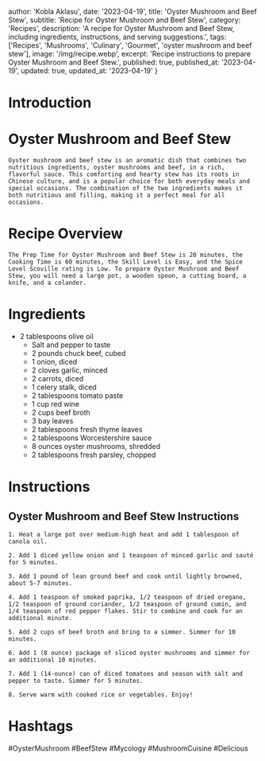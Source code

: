 
  author: 'Kobla Aklasu',
  date: '2023-04-19',
  title: 'Oyster Mushroom and Beef Stew',
  subtitle: 'Recipe for Oyster Mushroom and Beef Stew',
  category: 'Recipes',
  description: 'A recipe for Oyster Mushroom and Beef Stew, including ingredients, instructions, and serving suggestions.',
  tags: ['Recipes', 'Mushrooms', 'Culinary', 'Gourmet', 'oyster mushroom and beef stew'],
  image: '/img/recipe.webp',
  excerpt: 'Recipe instructions to prepare Oyster Mushroom and Beef Stew.',
  published: true,
  published_at: '2023-04-19',
  updated: true,
  updated_at: '2023-04-19'
}


  # Introduction

# Oyster Mushroom and Beef Stew
    
    Oyster mushroom and beef stew is an aromatic dish that combines two nutritious ingredients, oyster mushrooms and beef, in a rich, flavorful sauce. This comforting and hearty stew has its roots in Chinese culture, and is a popular choice for both everyday meals and special occasions. The combination of the two ingredients makes it both nutritious and filling, making it a perfect meal for all occasions.

# Recipe Overview

    The Prep Time for Oyster Mushroom and Beef Stew is 20 minutes, the Cooking Time is 60 minutes, the Skill Level is Easy, and the Spice Level Scoville rating is Low. To prepare Oyster Mushroom and Beef Stew, you will need a large pot, a wooden spoon, a cutting board, a knife, and a colander.

# Ingredients

- 2 tablespoons olive oil
    - Salt and pepper to taste
    - 2 pounds chuck beef, cubed
    - 1 onion, diced
    - 2 cloves garlic, minced
    - 2 carrots, diced
    - 1 celery stalk, diced
    - 2 tablespoons tomato paste
    - 1 cup red wine
    - 2 cups beef broth
    - 3 bay leaves
    - 2 tablespoons fresh thyme leaves
    - 2 tablespoons Worcestershire sauce
    - 8 ounces oyster mushrooms, shredded
    - 2 tablespoons fresh parsley, chopped

# Instructions

## Oyster Mushroom and Beef Stew Instructions
    
    1. Heat a large pot over medium-high heat and add 1 tablespoon of canola oil.
    
    2. Add 1 diced yellow onion and 1 teaspoon of minced garlic and sauté for 5 minutes.
    
    3. Add 1 pound of lean ground beef and cook until lightly browned, about 5-7 minutes.
    
    4. Add 1 teaspoon of smoked paprika, 1/2 teaspoon of dried oregano, 1/2 teaspoon of ground coriander, 1/2 teaspoon of ground cumin, and 1/4 teaspoon of red pepper flakes. Stir to combine and cook for an additional minute.
    
    5. Add 2 cups of beef broth and bring to a simmer. Simmer for 10 minutes.
    
    6. Add 1 (8 ounce) package of sliced oyster mushrooms and simmer for an additional 10 minutes.
    
    7. Add 1 (14-ounce) can of diced tomatoes and season with salt and pepper to taste. Simmer for 5 minutes.
    
    8. Serve warm with cooked rice or vegetables. Enjoy!

# Hashtags

#OysterMushroom #BeefStew #Mycology #MushroomCuisine #Delicious



